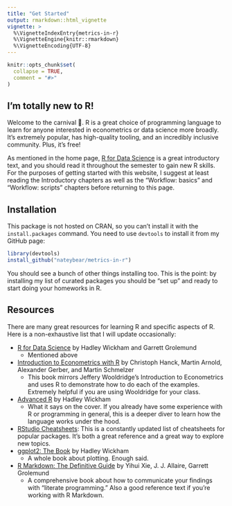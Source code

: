```yaml
---
title: "Get Started"
output: rmarkdown::html_vignette
vignette: >
  %\VignetteIndexEntry{metrics-in-r}
  %\VignetteEngine{knitr::rmarkdown}
  %\VignetteEncoding{UTF-8}
---
```


```r
knitr::opts_chunk$set(
  collapse = TRUE,
  comment = "#>"
)
```

## I'm totally new to R!

Welcome to the carnival 🎪. R is a great choice of programming language to learn for anyone interested in econometrics or data science more broadly. It's extremely popular, has high-quality tooling, and an incredibly inclusive community. Plus, it's free!

As mentioned in the home page, [R for Data Science](https://r4ds.had.co.nz/) is a great introductory text, and you should read it throughout the semester to gain new R skills. For the purposes of getting started with this website, I suggest at least reading the Introductory chapters as well as the "Workflow: basics" and "Workflow: scripts" chapters before returning to this page.

## Installation

This package is not hosted on CRAN, so you can't install it with the `install.packages` command. You need to use `devtools` to install it from my GitHub page:

```r
library(devtools)
install_github("nateybear/metrics-in-r")
```

You should see a bunch of other things installing too. This is the point: by installing my list of curated packages you should be "set up" and ready to start doing your homeworks in R.

## Resources

There are many great resources for learning R and specific aspects of R. Here is a non-exhaustive list that I will update occasionally:

* [R for Data Science](https://r4ds.had.co.nz/) by Hadley Wickham and Garrett Grolemund
  - Mentioned above
* [Introduction to Econometrics with R](https://www.econometrics-with-r.org/) by Christoph Hanck, Martin Arnold, Alexander Gerber, and Martin Schmelzer
  - This book mirrors Jeffery Wooldridge's Introduction to Econometrics and uses R to demonstrate how to do each of the examples. Extremely helpful if you are using Wooldridge for your class.
* [Advanced R](https://adv-r.hadley.nz/) by Hadley Wickham
  - What it says on the cover. If you already have some experience with R or programming in general, this is a deeper diver to learn how the language works under the hood.
* [RStudio Cheatsheets](https://www.rstudio.com/resources/cheatsheets/): This is a constantly updated list of cheatsheets for popular packages. It's both a great reference and a great way to explore new topics.
* [ggplot2: The Book](https://ggplot2-book.org/) by Hadley Wickham
  - A whole book about plotting. Enough said.
* [R Markdown: The Definitive Guide](https://bookdown.org/yihui/rmarkdown/) by Yihui Xie, J. J. Allaire, Garrett Grolemund
  - A comprehensive book about how to communicate your findings with "literate programming." Also a good reference text if you're working with R Markdown.

